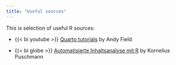 ```yaml
---
title: "Useful sources"
---
```


This is selection of useful R sources: 

-   {{< bi youtube >}} [Quarto tutorials](https://youtube.com/playlist?list=PLEzw67WWDg80-fT1hq2IZf7D62tRmKy8f&feature=shared) by Andy Field

-   {{< bi globe >}} [Automatisierte Inhaltsanalyse mit R](http://inhaltsanalyse-mit-r.de/) by Kornelius Puschmann


